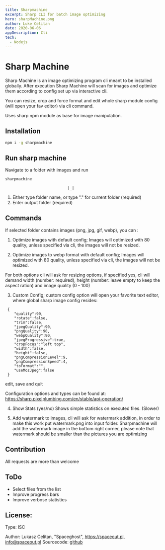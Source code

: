 ```yaml
---
title: Sharpmachine
excerpt: Sharp CLI for batch image optimizing
hero: sharpMachine.png
author: Luke Celitan
date: 2020-06-06
appDescription: Cli
tech:
  - Nodejs
---
```


# Sharp Machine

Sharp Machine is an image optimizing program cli meant to be installed globally. After execution Sharp Machine will scan for images and optimize them according to config set up via interactive cli.

You can resize, crop and force format and edit whole sharp module config (will open your fav editor) via cli command.

Uses sharp npm module as base for image manipulation.

## Installation

```sh
npm i -g sharpmachine
```

## Run sharp machine

Navigate to a folder with images and run

```sh
sharpmachine
```

                                |_|

1. Either type folder name, or type "." for current folder (required)
2. Enter output folder (required)

## Commands

If selected folder contains images (png, jpg, gif, webp), you can :

1. Optimize images with default config; Images will optimized with 80 quality, unless specified via cli, the images will not be resized.

2. Optimize images to webp format with default config; Images will optimized with 80 quality, unless specified via cli, the images will not be resized.

For both options cli will ask for resizing options, if specified yes, cli will demand width (number: required), height (number: leave empty to keep the aspect ration) and image quality (0 - 100)

3. Custom Config; custom config option will open your favorite text editor, where global sharp image config resides:

```
 {
    "quality":90,
    "rotate":false,
    "trim":false,
    "jpegQuality":90,
    "pngQuality":90,
    "webpQuality":90,
    "jpegProgressive":true,
    "cropFocus":"left top",
    "width":false,
    "height":false,
    "pngCompressionLevel":9,
    "pngCompressionSpeed":4,
    "toFormat":"",
    "useMozJpeg":false
 }

```

edit, save and quit

Configuration options and types can be found at: https://sharp.pixelplumbing.com/en/stable/api-operation/

4. Show Stats (yes/no) Shows simple statistics on executed files. (Slower)

5. Add watermark to images, cli will ask for watermark addition, in order to make this work put watermark.png into input folder. Sharpmachine will add the watermark image in the bottom right corner, please note that watermark should be smaller than the pictures you are optimizing

## Contribution

All requests are more than welcome

## ToDo

- Select files from the list
- Improve progress bars
- Improve verbose statistics

## License:

Type: ISC

Author: Lukasz Celitan, "Spaceghost", https://spaceout.pl, info@spaceout.pl
Sourcecode: [github](https://github.com/MassivDash/SharpMachine)
